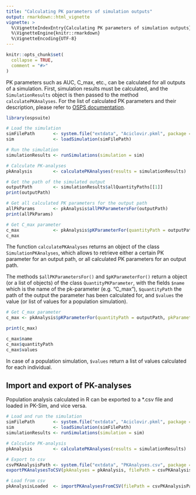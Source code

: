 ```yaml
---
title: "Calculating PK parameters of simulation outputs"
output: rmarkdown::html_vignette
vignette: >
  %\VignetteIndexEntry{Calculating PK parameters of simulation outputs}
  %\VignetteEngine{knitr::rmarkdown}
  %\VignetteEncoding{UTF-8}
---
```


```r
knitr::opts_chunk$set(
  collapse = TRUE,
  comment = "#>"
)
```

PK parameters such as AUC, C_max, etc., can be calculated for all outputs of a simulation. First, simulation results must be calculated, and the `SimulationResults` object is then passed to the method `calculatePKAnalyses`. For the list of calculated PK parameters and their description, please refer to [OSPS documentation](https://docs.open-systems-pharmacology.org/working-with-pk-sim/pk-sim-documentation/pk-sim-simulations#pk-analysis-view).


```r
library(ospsuite)

# Load the simulation
simFilePath       <- system.file("extdata", "Aciclovir.pkml", package = "ospsuite")
sim               <- loadSimulation(simFilePath)

# Run the simulation
simulationResults <- runSimulations(simulation = sim)

# Calculate PK-analyses
pkAnalysis        <- calculatePKAnalyses(results = simulationResults)

# Get the path of the simulated output
outputPath        <- simulationResults$allQuantityPaths[[1]]
print(outputPath)

# Get all calculated PK parameters for the output path
allPkParams       <- pkAnalysis$allPKParametersFor(outputPath)
print(allPkParams)

# Get C_max parameter
c_max             <- pkAnalysis$pKParameterFor(quantityPath = outputPath, pkParameter = "C_max")
c_max
```

The function `calculatePKAnalyses` returns an object of the class `SimulationPKAnalyses`, which allows to retrieve either a certain PK parameter for an output path, or all calculated PK parameters for an output path.

The methods `$allPKParametersFor()` and `$pKParameterFor()` return a object (or a list of objects) of the class `QuantityPKParameter`, with the fields `$name` which is the name of the pk-parameter (e.g. "C_max"), `$quantityPath` the path of the output the parameter has been calculated for, and `$values` the value (or list of values for a population simulation).

```r
# Get C_max parameter
c_max <- pkAnalysis$pKParameterFor(quantityPath = outputPath, pkParameter = "C_max")

print(c_max)

c_max$name
c_max$quantityPath
c_max$values
```

In case of a population simulation, `$values` return a list of values calculated for each individual.

## Import and export of PK-analyses
Population analysis calculated in R can be exported to a *.csv file and loaded in PK-Sim, and vice versa.

```r
# Load and run the simulation
simFilePath       <- system.file("extdata", "Aciclovir.pkml", package = "ospsuite")
sim               <- loadSimulation(simFilePath)
simulationResults <- runSimulations(simulation = sim)

# Calculate PK-analysis
pkAnalysis        <- calculatePKAnalyses(results = simulationResults)

# Export to csv
csvPKAnalysisPath <- system.file("extdata", "PKAnalyses.csv", package = "ospsuite")
exportPKAnalysesToCSV(pkAnalyses = pkAnalysis, filePath = csvPKAnalysisPath)

# Load from csv
pkAnalysisLoaded  <- importPKAnalysesFromCSV(filePath = csvPKAnalysisPath, simulation = sim)
```

